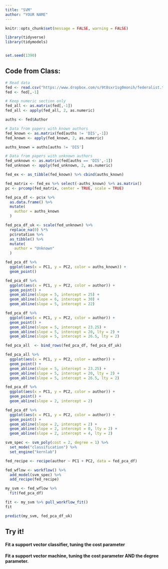 ```yaml
---
title: "SVM"
author: "YOUR NAME"
---
```


```r
knitr::opts_chunk$set(message = FALSE, warning = FALSE)

library(tidyverse)
library(tidymodels)


set.seed(1390)
```

## Code from Class:

```r
# Read data
fed <- read.csv("https://www.dropbox.com/s/9t8sxr1sg0monih/federalist.txt?dl=1")
fed <- fed[,-1]

# Keep numeric section only
fed_all <- as.matrix(fed[,-1])
fed_all <- apply(fed_all, 2, as.numeric)

auths <- fed$Author

# Data from papers with known authors
fed_known <- as.matrix(fed[auths != 'DIS',-1])
fed_known <- apply(fed_known, 2, as.numeric)

auths_known = auths[auths != 'DIS']

# Data from papers with unknown authors
fed_unknown <- as.matrix(fed[auths == 'DIS',-1])
fed_unknown <- apply(fed_unknown, 2, as.numeric)

fed_ex <- as_tibble(fed_known) %>% cbind(auths_known)

fed_matrix <- fed_ex %>% select(-auths_known) %>% as.matrix()
pc <- prcomp(fed_matrix, center = TRUE, scale = TRUE)

fed_pca_df <- pc$x %>%
  as.data.frame() %>%
  mutate(
    author = auths_known
  )

fed_pca_df_uk <- scale(fed_unknown) %>% 
  replace_na(0) %*% 
  pc$rotation %>%
  as_tibble() %>%
  mutate(
    author = "Unknown"
  )

fed_pca_df %>%
  ggplot(aes(x = PC1, y = PC2, color = auths_known)) +
  geom_point()
```



```r
fed_pca_df %>%
  ggplot(aes(x = PC1, y = PC2, color = author)) +
  geom_point() +
  geom_abline(slope = 5, intercept = 25) + 
  geom_abline(slope = 6, intercept = 30) +
  geom_abline(slope = 5, intercept = 22) 
```


```r
fed_pca_df %>%
  ggplot(aes(x = PC1, y = PC2, color = author)) +
  geom_point() +
  geom_abline(slope = 5, intercept = 23.25) +
  geom_abline(slope = 5, intercept = 20, lty = 2) +
  geom_abline(slope = 5, intercept = 26.5, lty = 2)
```


```r
fed_pca_all  <- bind_rows(fed_pca_df, fed_pca_df_uk)

fed_pca_all %>%
  ggplot(aes(x = PC1, y = PC2, color = author)) +
  geom_point() +
  geom_abline(slope = 5, intercept = 23.25) +
  geom_abline(slope = 5, intercept = 20, lty = 2) +
  geom_abline(slope = 5, intercept = 26.5, lty = 2)
```

```r
fed_pca_df %>%
  ggplot(aes(x = PC1, y = PC2, color = author)) +
  geom_point() +
  geom_abline(slope = 2, intercept = 2) 
```

```r
fed_pca_df %>%
  ggplot(aes(x = PC1, y = PC2, color = author)) +
  geom_point() +
  geom_abline(slope = 2, intercept = 2) +
  geom_abline(slope = 2, intercept = 0, lty = 2) +
  geom_abline(slope = 2, intercept = 4, lty = 2)
```

```r
svm_spec <- svm_poly(cost = 2, degree = 1) %>%
  set_mode("classification") %>%
  set_engine("kernlab")

fed_recipe <- recipe(author ~ PC1 + PC2, data = fed_pca_df)

fed_wflow <- workflow() %>%
  add_model(svm_spec) %>%
  add_recipe(fed_recipe)

my_svm <- fed_wflow %>%
  fit(fed_pca_df)
```


```r
fit <- my_svm %>% pull_workflow_fit()
fit
```

```r
predict(my_svm, fed_pca_df_uk)
```

## Try it!

#### Fit a support vector classifier, tuning the **cost** parameter

#### Fit a support vector **machine**, tuning the **cost** parameter AND the **degree** parameter.


